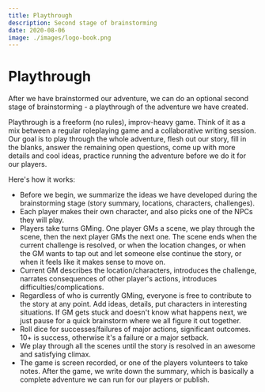 ```yaml
---
title: Playthrough
description: Second stage of brainstorming
date: 2020-08-06
image: ./images/logo-book.png
---
```


# Playthrough

After we have brainstormed our adventure, we can do an optional second stage of brainstorming - a playthrough of the adventure we have created. 

Playthrough is a freeform (no rules), improv-heavy game. Think of it as a mix between a regular roleplaying game and a collaborative writing session. Our goal is to play through the whole adventure, flesh out our story, fill in the blanks, answer the remaining open questions, come up with more details and cool ideas, practice running the adventure before we do it for our players.

Here's how it works:

- Before we begin, we summarize the ideas we have developed during the brainstorming stage (story summary, locations, characters, challenges). 
- Each player makes their own character, and also picks one of the NPCs they will play. 
- Players take turns GMing. One player GMs a scene, we play through the scene, then the next player GMs the next one. The scene ends when the current challenge is resolved, or when the location changes, or when the GM wants to tap out and let someone else continue the story, or when it feels like it makes sense to move on.
- Current GM describes the location/characters, introduces the challenge, narrates consequences of other player's actions, introduces difficulties/complications. 
- Regardless of who is currently GMing, everyone is free to contribute to the story at any point. Add ideas, details, put characters in interesting situations. If GM gets stuck and doesn't know what happens next, we just pause for a quick brainstorm where we all figure it out together. 
- Roll dice for successes/failures  of major actions, significant outcomes. 10+ is success, otherwise it's a failure or a major setback.
- We play through all the scenes until the story is resolved in an awesome and satisfying climax.
- The game is screen recorded, or one of the players volunteers to take notes. After the game, we write down the summary, which is basically a complete adventure we can run for our players or publish.
